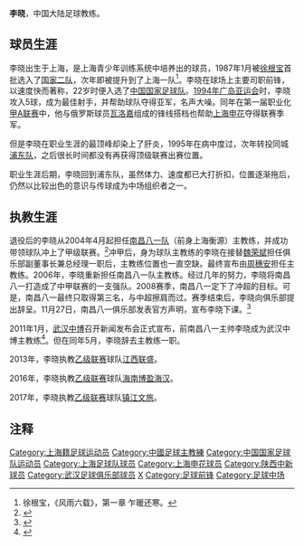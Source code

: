 {{noteta|G1=足球}}{{football manager infobox
| playername = 李晓
| image = 
| fullname = 李晓
| englishfullname = Li Xiao
| nickname =
| dateofbirth = {{birth date and age|1967|7|17}}
| height = {{height|m=1.77}}
| countryofbirth = {{CHN}}
| cityofbirth = [[上海|上海]]
| currentclub  = 
| position = 前锋／中场
| youthyears = <br/>1987年
| youthclubs = 上海青年队<br/>[[中国国家足球二队|国家二队]]
| years = 1988－1993年<br/>1994－1995年<br>1996－1997年<br>1998－1999年<br>2000－2002年
| clubs = [[上海足球队|上海队]]<br>[[上海申花|上海申花]]<br>[[上海浦东足球俱乐部|上海浦东]]<br>[[湖北武汉职业足球俱乐部|武汉红桃K]]<br>[[上海浦东足球俱乐部|上海中远]]
| caps(goals)= <br/>25{{0}}(9)
| nationalyears = 1992－1994年
| nationalteam = {{Flagicon|China}} [[中國國家足球隊|中國]]
| nationalcaps(goals)= 11 (4)
| manageryears= 2004-2005<br/>2006-2008<br/>2011<br/>2013-2014<br/>2016<br/>2017
| managerclubs= [[南昌八一足球俱乐部|南昌八一]]<br/>南昌八一<br/>[[武汉中博|武汉中博]]<br/>[[江西联盛|江西联盛]]<br/>[[海南博盈海汉|海南博盈海汉]]<br/>[[镇江文旅|镇江文旅]]
| medaltemplates = {{MedalCountry|{{CHN}}}}
                   {{MedalCompetition|[[亚运会|亚运会]]}}
                   {{MedalSilver|[[1994年亚洲运动会|广岛1994年]]|足球}}
}}
'''李晓'''{{BD|1967年|7月17日|||L}}，中国大陆足球教练。
==球员生涯==
李晓出生于上海，是上海青少年训练系统中培养出的球员，1987年1月被[[徐根宝|徐根宝]]首批选入了[[中国国家足球二队|国家二队]]，次年即被提升到了上海一队<ref>徐根宝，《风雨六载》，第一章 乍暖还寒。</ref>。李晓在球场上主要司职前锋，以速度快而著称，22岁时便入选了[[中国国家足球队|中国国家足球队]]。[[1994年广岛亚运会|1994年广岛亚运会]]时，李晓攻入5球，成为最佳射手，并帮助球队夺得亚军，名声大噪。同年在第一届职业化[[甲A联赛|甲A联赛]]中，他与俄罗斯球员[[瓦洛嘉|瓦洛嘉]]组成的锋线搭档也帮助[[上海申花|上海申花]]夺得联赛季军。

但是李晓在职业生涯的最顶峰却染上了肝炎，1995年在病中度过，次年转投同城[[上海浦东足球俱乐部|浦东队]]，之后很长时间都没有再获得顶级联赛出赛位置。

职业生涯后期，李晓回到浦东队，虽然体力、速度都已大打折扣，位置逐渐拖后，仍然以比较出色的意识与传球成为中场组织者之一。

==执教生涯==
退役后的李晓从2004年4月起担任[[南昌八一足球俱乐部|南昌八一队]]（前身上海衡源）主教练，并成功带领球队冲上了甲级联赛。<ref>{{cite news|url=http://sports.qq.com/a/20080123/000194.htm|title=李晓为南昌冲超煞费苦心 曾想把张玉宁挖过来|publisher=东方体育日报|date=2008-01-23|accessdate=2008-06-30}}</ref>冲甲后，身为球队主教练的李晓在接替[[魏荣斌|魏荣斌]]担任俱乐部副董事长兼总经理一职后，主教练位置也一直空缺。最终宣布由[[周穗安|周穗安]]担任主教练。2006年，李晓重新担任南昌八一队主教练。经过几年的努力，李晓将南昌八一打造成了中甲联赛的一支强队。2008赛季，南昌八一定下了冲超的目标。可是，南昌八一最终只取得第三名，与中超擦肩而过。赛季结束后，李晓向俱乐部提出辞呈。11月27日，南昌八一俱乐部发表官方声明，宣布李晓下课。<ref>{{Cite web |url=http://sports.sohu.com/20081127/n260883900.shtml |title=南昌发表官方声明 冲超失败老总及主帅李晓下课 |access-date=2008-12-01 |archive-date=2017-03-28 |archive-url=https://web.archive.org/web/20170328231632/http://sports.sohu.com/20081127/n260883900.shtml |dead-url=no }}</ref>

2011年1月，[[湖北武汉中博职业足球俱乐部|武汉中博]]召开新闻发布会正式宣布，前南昌八一主帅李晓成为武汉中博主教练<ref>{{Cite web |url=http://sports.163.com/11/0119/23/6QQ23BHD00051C8L.html |title=李晓成武汉中博新主帅 重出江湖欲带队重返中超 |access-date=2011-01-20 |archive-date=2019-09-03 |archive-url=https://web.archive.org/web/20190903043030/http://sports.163.com/11/0119/23/6QQ23BHD00051C8L.html |dead-url=no }}</ref>。但在同年5月，李晓辞去主教练一职。

2013年，李晓执教[[中国足球乙级联赛|乙级联赛]]球队[[江西联盛|江西联盛]]。

2016年，李晓执教[[中国足球乙级联赛|乙级联赛]]球队[[海南博盈海汉|海南博盈海汉]]。

2017年，李晓执教[[中国足球乙级联赛|乙级联赛]]球队[[镇江文旅|镇江文旅]]。

==注释==
{{reflist}}

{{1992年亚洲杯足球赛中国参赛名单}}
{{上海申花1995年}}
{{1998年武汉红金龙名单}}
{{1999年武汉红桃K名单}}
{{2011年中甲分类名单武汉}}
{{2013年中乙分类名单江西联盛}}
{{2014年中乙分类名单江西联盛}}
{{2016年中乙分类名单海南}}
{{2017年中乙分类名单镇江}}
{{武汉卓尔主教练}}

{{DEFAULTSORT:LI Xiao}}
[[Category:上海籍足球运动员|Category:上海籍足球运动员]]
[[Category:中國足球主教練|Category:中國足球主教練]]
[[Category:中国国家足球队运动员|Category:中国国家足球队运动员]]
[[Category:上海足球队球员|Category:上海足球队球员]]
[[Category:上海申花球员|Category:上海申花球员]]
[[Category:陕西中新球员|Category:陕西中新球员]]
[[Category:武汉足球俱乐部球员|Category:武汉足球俱乐部球员]]
[[Category:李姓|X]]
[[Category:足球前锋|Category:足球前锋]]
[[Category:足球中场|Category:足球中场]]